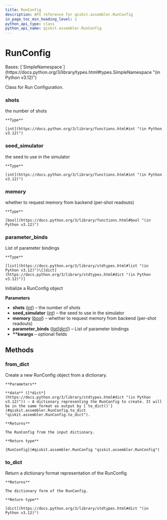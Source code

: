 ```yaml
---
title: RunConfig
description: API reference for qiskit.assembler.RunConfig
in_page_toc_min_heading_level: 1
python_api_type: class
python_api_name: qiskit.assembler.RunConfig
---
```


# RunConfig

<Class id="qiskit.assembler.RunConfig" isDedicatedPage={true} github="https://github.com/Qiskit/qiskit/tree/stable/1.1/qiskit/assembler/run_config.py#L18-L77" signature="qiskit.assembler.RunConfig(shots=None, seed_simulator=None, memory=None, parameter_binds=None, **kwargs)">
  Bases: [`SimpleNamespace`](https://docs.python.org/3/library/types.html#types.SimpleNamespace "(in Python v3.12)")

  Class for Run Configuration.

  ### shots

  <Attribute id="qiskit.assembler.RunConfig.shots">
    the number of shots

    **Type**

    [int](https://docs.python.org/3/library/functions.html#int "(in Python v3.12)")
  </Attribute>

  ### seed\_simulator

  <Attribute id="qiskit.assembler.RunConfig.seed_simulator">
    the seed to use in the simulator

    **Type**

    [int](https://docs.python.org/3/library/functions.html#int "(in Python v3.12)")
  </Attribute>

  ### memory

  <Attribute id="qiskit.assembler.RunConfig.memory">
    whether to request memory from backend (per-shot readouts)

    **Type**

    [bool](https://docs.python.org/3/library/functions.html#bool "(in Python v3.12)")
  </Attribute>

  ### parameter\_binds

  <Attribute id="qiskit.assembler.RunConfig.parameter_binds">
    List of parameter bindings

    **Type**

    [list](https://docs.python.org/3/library/stdtypes.html#list "(in Python v3.12)")\[[dict](https://docs.python.org/3/library/stdtypes.html#dict "(in Python v3.12)")]
  </Attribute>

  Initialize a RunConfig object

  **Parameters**

  *   **shots** ([*int*](https://docs.python.org/3/library/functions.html#int "(in Python v3.12)")) – the number of shots
  *   **seed\_simulator** ([*int*](https://docs.python.org/3/library/functions.html#int "(in Python v3.12)")) – the seed to use in the simulator
  *   **memory** ([*bool*](https://docs.python.org/3/library/functions.html#bool "(in Python v3.12)")) – whether to request memory from backend (per-shot readouts)
  *   **parameter\_binds** ([*list*](https://docs.python.org/3/library/stdtypes.html#list "(in Python v3.12)")*\[*[*dict*](https://docs.python.org/3/library/stdtypes.html#dict "(in Python v3.12)")*]*) – List of parameter bindings
  *   **\*\*kwargs** – optional fields

  ## Methods

  ### from\_dict

  <Function id="qiskit.assembler.RunConfig.from_dict" github="https://github.com/Qiskit/qiskit/tree/stable/1.1/qiskit/assembler/run_config.py#L57-L69" signature="classmethod from_dict(data)">
    Create a new RunConfig object from a dictionary.

    **Parameters**

    **data** ([*dict*](https://docs.python.org/3/library/stdtypes.html#dict "(in Python v3.12)")) – A dictionary representing the RunConfig to create. It will be in the same format as output by [`to_dict()`](#qiskit.assembler.RunConfig.to_dict "qiskit.assembler.RunConfig.to_dict").

    **Returns**

    The RunConfig from the input dictionary.

    **Return type**

    [RunConfig](#qiskit.assembler.RunConfig "qiskit.assembler.RunConfig")
  </Function>

  ### to\_dict

  <Function id="qiskit.assembler.RunConfig.to_dict" github="https://github.com/Qiskit/qiskit/tree/stable/1.1/qiskit/assembler/run_config.py#L71-L77" signature="to_dict()">
    Return a dictionary format representation of the RunConfig

    **Returns**

    The dictionary form of the RunConfig.

    **Return type**

    [dict](https://docs.python.org/3/library/stdtypes.html#dict "(in Python v3.12)")
  </Function>
</Class>

